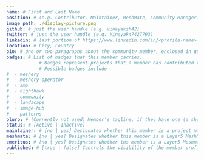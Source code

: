 ---
name: # First and Last Name
position: # (e.g. Contributor, Maintainer, MeshMate, Community Manager)
image_path: ./display-picture.png
github: # just the user handle (e.g. vinayaksh42)
twitter: # just the user handle (e.g. Vinayak47427793)
linkedin: # last portion of https://www.linkedin.com/in/<profile-name> (e.g. vinayak-sharma-141096193)
location: # City, Country
bio: # One or two paragraphs about the community member, enclosed in quotation marks.
badges: # List of badges that this member carries. 
            # Badges represent projects that a member has contributed to.
            # Possible badges include
#  - meshery
#  - meshery-operator
#  - smp
#  - nighthawk
#  - community
#  - landscape
#  - image-hub
#  - patterns
blurb: # (Currently not used) Member's tagline, if they have one (a short quip or phrase)
status: # [Active | Inactive]
maintainer: # [no | yes] Designates whether this member is a project maintainer or not.
meshmate: # [no | yes] Designates whether this member is a Layer5 MeshMate or not.
emeritus: # [no | yes] Designates whether ths member is a Layer5 Meshmate Emeritus or not.
published: # [true | false] Controls the visibility of the member profile
---

